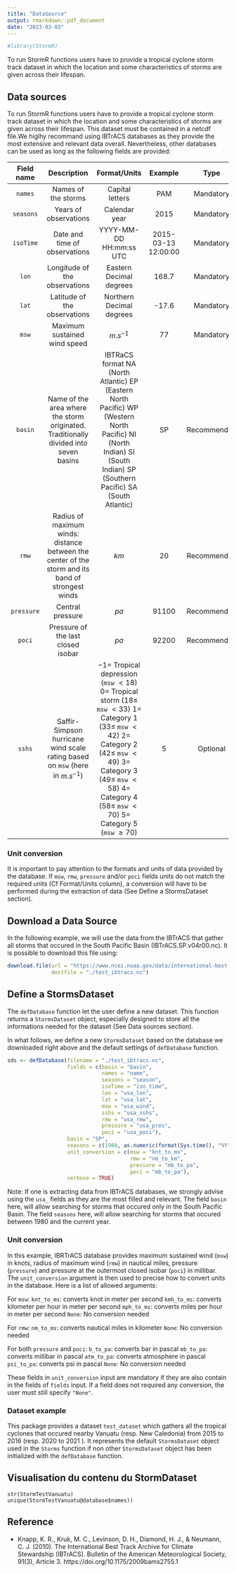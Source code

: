 ```yaml
---
title: "DataSource"
output: rmarkdown::pdf_document
date: "2023-03-03"
---
```




```r
#library(StormR)
```



To run StormR functions users have to provide a tropical cyclone storm track dataset in which the location and some characteristics of storms are given across their lifespan.


## Data sources
To run StormR functions users have to provide a tropical cyclone storm track
dataset in which the location and some characteristics of storms are given
across their lifespan. This dataset must be contained in a netcdf file.We higlhy
recommand using IBTrACS databases as they provide the most extensive and
relevant data overall. Nevertheless, other databases can be used as long as the
following fields are provided:

| **Field name** | **Description** | **Format/Units** | **Example** | **Type** |
|:--:|:----:|:-----------:|:-----:|:--:|
| `names` | Names of the storms | Capital letters | PAM | Mandatory |
| `seasons` | Years of observations | Calendar year | 2015 | Mandatory |
| `isoTime` | Date and time of observations | YYYY-MM-DD HH:mm:ss UTC | 2015-03-13 12:00:00 | Mandatory |
| `lon` | Longitude of the observations | Eastern Decimal degrees | 168.7 | Mandatory |
| `lat` | Latitude of the observations | Northern Decimal degrees | -17.6 | Mandatory |
| `msw` | Maximum sustained wind speed | $m.s^{-1}$ | 77 | Mandatory |
| `basin` | Name of the area where the storm originated. Traditionally divided into seven basins | IBTRaCS format \newline NA (North Atlantic) \newline EP (Eastern North Pacific) \newline WP (Western North Pacific) \newline NI (North Indian) \newline SI (South Indian) \newline SP (Southern Pacific) \newline SA (South Atlantic)| SP | Recommended |
| `rmw` | Radius of maximum winds: distance between the center of the storm and its band of strongest winds | $km$ | 20 | Recommended |
| `pressure` | Central pressure | $pa$ | 91100 | Recommended |
| `poci` | Pressure of the last closed isobar | $pa$ | 92200 | Recommended |
| `sshs` | Saffir-Simpson hurricane wind scale rating based on `msw` (here in $m.s^{-1}$) | $-1 =$ Tropical depression (`msw` $< 18$) \newline $0 =$ Tropical storm ($18 \leq$ `msw` $< 33$) \newline $1 =$ Category 1 ($33  \leq$ `msw` $< 42$) \newline $2 =$ Category 2 ($42 \leq$ `msw` $< 49$) \newline $3 =$ Category 3 ($49 \leq$ `msw` $< 58$) \newline $4 =$ Category 4 ($58 \leq$ `msw` $< 70$) \newline $5 =$ Category 5 (`msw` $\ge 70$)| 5 | Optional |


### Unit conversion
It is important to pay attention to the formats and units of data provided by the database.
If `msw`, `rmw`, `pressure` and/or `poci` fields units do not match the required units (Cf Format/Units column), 
a conversion will have to be performed during the extraction of data (See Define a StormsDataset section).

## Download a Data Source

\textbf{- Lien vers page téléchargement IBTraCKS OKKK}
\textbf{- Lien vers page téléchargement autre BDD ???}
\textbf{- Code pour download OKKK}


In the following example, we will use the data from the IBTrACS that gather all storms that occured in the 
South Pacific Basin (IBTrACS.SP.v04r00.nc). It is possible to download this file using:
```r
download.file(url = "https://www.ncei.noaa.gov/data/international-best-track-archive-for-climate-stewardship-ibtracs/v04r00/access/netcdf/IBTrACS.SP.v04r00.nc",
              destfile = "./test_ibtracs.nc")

```


## Define a StormsDataset 
\textbf{- iniDataBase sur les 2 BDD téléchargées}
\textbf{- différence de gestion IBTRACKS car paramètres par défaut vs autre bdd ou il faut redéfinir les champs.}
\textbf{- dire qu'on a déjà une BDD par défaut de test déjà existant (e.g. ?IBTRACKS\_SP), pas besoin de faire un initDatabase OKKKK}
\textbf{- Gestion des unités ? OKKKKKK}

The `defDatabase` function let the user define a new dataset. This function returns a `StormsDataset` object,
especially designed to store all the informations needed for the dataset (See Data sources section).

In what follows, we define a new `StormsDataset` based on the database we downloaded right above and the default settings of `defDatabase` function.
```r

sds <- defDatabase(filename = "./test_ibtracs.nc",
                   fields = c(basin = "basin",
                              names = "name",
                              seasons = "season",
                              isoTime = "iso_time",
                              lon = "usa_lon",
                              lat = "usa_lat",
                              msw = "usa_wind",
                              sshs = "usa_sshs",
                              rmw = "usa_rmw",
                              pressure = "usa_pres",
                              poci = "usa_poci"),
                   basin = "SP",
                   seasons = c(1980, as.numeric(format(Sys.time(), "%Y"))),
                   unit_conversion = c(msw = "knt_to_ms",
                                       rmw = "nm_to_km",
                                       pressure = "mb_to_pa",
                                       poci = "mb_to_pa"),
                   verbose = TRUE)

```

Note:
If one is extracting data from IBTrACS databases, we strongly advise using the `usa_` fields as they are
the most filled and relevant.
The field `basin` here, will allow searching for storms that occured only in the South Pacific Basin.
The field `seasons` here, will allow searching for storms that occured between 1980 and the current year.


### Unit conversion
 
 In this example, IBRTrACS database provides maximum sustained wind (`msw`) in knots, radius of maximum wind (`rmw`) in nautical miles, pressure (`pressure`) and pressure at the outermost closed isobar (`poci`) in millibar. The `unit_conversion` argument is then used to precise how to convert units in the database. Here is a list of allowed arguments:

For `msw`: \newline
`knt_to_ms`: converts knot in meter per second  \newline
`kmh_to_ms`: converts kilometer per hour in meter per second \newline
`mph_to_ms`: converts miles per hour in meter per second \newline
`None`: No conversion needed \newline


For `rmw`: \newline
`nm_to_ms`: converts nautical miles in kilometer \newline
`None`: No conversion needed \newline


For both `pressure` and `poci`: \newline
`b_to_pa`: converts bar in pascal \newline
`mb_to_pa`: converts millibar in pascal \newline
`atm_to_pa`: converts atmosphere in pascal \newline
`psi_to_pa`: converts psi in pascal \newline
`None`: No conversion needed \newline


These fields in `unit_conversion` input are mandatory if they are also contain in the fields of `fields` input. If a field does not required any conversion, the user must still specify `"None"`.

### Dataset example

This package provides a dataset `test_dataset` which gathers all the tropical
cyclones that occured
nearby Vanuatu (resp. New Caledonia) from 2015 to 2016 (resp. 2020 to 2021 ). It represents the default
`StormsDataset` object used in the `Storms` function if non other `StormsDataset` object has been initialized 
with the `defDatabase` function.



## Visualisation du contenu du StormDataset 


\textbf{2-3 exemple :}
\textbf{- Structure de l'objet}
\textbf{- liste des noims disponibles dans la BDD}

```
str(StormTestVanuatu)
unique(StormTestVanuatu@database$names))
```


## Reference
 * Knapp, K. R., Kruk, M. C., Levinson, D. H., Diamond, H. J., & Neumann, C. J. (2010). The International Best Track Archive for Climate Stewardship (IBTrACS). Bulletin of the American Meteorological Society, 91(3), Article 3. https://doi.org/10.1175/2009bams2755.1
